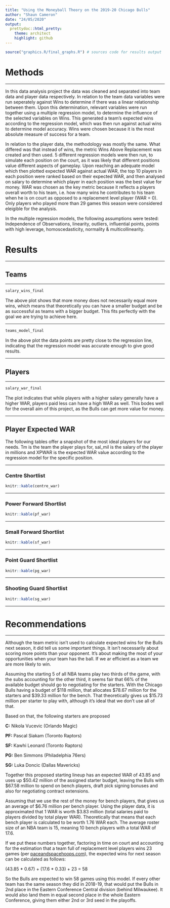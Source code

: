 ```yaml
---
title: "Using the Moneyball Theory on the 2019-20 Chicago Bulls"
author: "Shaun Cameron"
date: "24/05/2020"
output:
  prettydoc::html_pretty:
    theme: architect
    highlight: github
---
```


```r

source("graphics.R/final_graphs.R") # sources code for results output

```


# **Methods**

***

In this data analysis project the data was cleaned and separated into team data and player data respectively. In relation to the team data variables were run seperately against Wins to determine if there was a linear relationship between them. Upon this determination, relevant variables were run together using a multiple regression model, to determine the influence of the selected variables on Wins. This generated a team's expected wins according to the regression model, which was then run against actual wins to determine model accuracy. Wins were chosen because it is the most absolute measure of success for a team.

In relation to the player data, the methodology was mostly the same. What differed was that instead of wins, the metric Wins Above Replacement was created and then used. 5 different regression models were then run, to simulate each position on the court, as it was likely that different positions value different aspects of gameplay. Upon reaching an adequate model which then plotted expected WAR against actual WAR, the top 10 players in each position were ranked based on their expected WAR, and then analysed on salary to determine which player in each position was the best value for money. WAR was chosen as the key metric because it reflects a players overall worth to his team, i.e. how many wins he contributes to his team when he is on court as opposed to a replacement level player (WAR = 0). Only players who played more than 29 games this season were considered eleigible for the analysis.

In the multiple regression models, the following assumptions were tested: Independence of Observations, linearity, outliers, influential points, points with high leverage, homoscedasticity, normality & multicollinearity. 


# **Results**

***

## **Teams**

***

```r

salary_wins_final

```

The above plot shows that more money does not necessarily equal more wins, which means that theoretically you can have a smaller budget and be as successful as teams with a bigger budget. This fits perfectly with the goal we are trying to achieve here.

***


```r

teams_model_final

```

In the above plot the data points are pretty close to the regression line, indicating that the regression model was accurate enough to give good results.

***

## **Players**

***

```r

salary_war_final

```

The plot indicates that while players with a higher salary generally have a higher WAR, players paid less can have a high WAR as well. This bodes well for the overall aim of this project, as the Bulls can get more value for money.

***

## Player Expected WAR

The following tables offer a snapshot of the most ideal players for our needs. Tm is the team the player plays for, sal_mil is the salary of the player in millions and XPWAR is the expected WAR value according to the regression model for the specific position.

***

### Centre Shortlist


```r

knitr::kable(centre_war)

```

***

### Power Forward Shortlist

```r

knitr::kable(pf_war)

```

***

### Small Forward Shortlist

```r

knitr::kable(sf_war)

```

***

### Point Guard Shortlist

```r

knitr::kable(pg_war)

```

***

### Shooting Guard Shortlist

```r

knitr::kable(sg_war)

```

***

# Recommendations

***

Although the team metric isn't used to calculate expected wins for the Bulls next season, it did tell us some important things. It isn't necessarily about scoring more points than your opponent. It's about making the most of your opportunities when your team has the ball. If we ar efficient as a team we are more likely to win.

Assuming the starting 5 of all NBA teams play two thirds of the game, with the subs accounting for the other third, it seems fair that 66% of the available budget should go to negotiating for the starters. With the Chicago Bulls having a budget of $118 million, that allocates $78.67 million for the starters and $39.33 million for the bench. That theoretically gives us $15.73 million per starter to play with, although it's ideal that we don't use all of that.

Based on that, the following starters are proposed

**C:** Nikola Vucevic (Orlando Magic)

**PF:** Pascal Siakam (Toronto Raptors)

**SF:** Kawhi Leonard (Toronto Raptors)

**PG:** Ben Simmons (Philadelphia 76ers)

**SG:** Luka Doncic (Dallas Mavericks)

Together this proposed starting lineup has an expected WAR of 43.85 and uses up $50.42 million of the assigned starter budget, leaving the Bulls with $67.58 million to spend on bench players, draft pick signing bonuses and also for negotiating contract extensions. 

Assuming that we use the rest of the money for bench players, that gives us an average of $6.76 million per bench player. Using the player data, it is approximated that 1 WAR is worth $3.83 million (total salaries paid to players divided by total player WAR). Theoretically that means that each bench player is calculated to be worth 1.76 WAR each. The average roster size of an NBA team is 15, meaning 10 bench players with a total WAR of 17.6.

If we put these numbers together, factoring in time on court and accounting for the estimation that a team full of replacement level players wins 23 games (per [paceandspacehoops.com](http://paceandspacehoops.com/how-much-value-do-g-league-replacement-players-have/)), the expected wins for next season can be calculated as follows:

(43.85 * 0.67) + (17.6 * 0.33) + 23 = 58

So the Bulls are expected to win 58 games using this model. If every other team has the same season they did in 2018-19, that would put the Bulls in 2nd place in the Eastern Conference Central division (behind Milwaukee). It would also land them in equal second place in the whole Eastern Conference, giving them either 2nd or 3rd seed in the playoffs.






